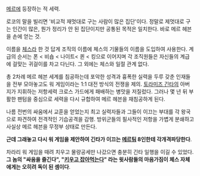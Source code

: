 [[메르]]에 등장하는 적 세력.

로코의 말을 빌리면 '비교적 재멋대로 구는 사람이 많은 집단'이다. 정말로 제멋대로 구는 인간이 많은, 뭔가 정리가 안 된 집단이지만 공통된 목적은 일치한다. 바로 메르 헤븐을 손에 얻는 것.

이름을 [[체스]]라 한 것 답게 조직의 이름에 체스의 기물들의 이름을 도입하여 사용한다. 계급의 순서는 폰 < 비숍 < 나이트< 퀸 < 킹으로 이어지며 각 조직원들은 자신들의 계급에 걸맞는 귀걸이를 차고 다닌다. 그 외에는 체스와 일절 관계 없다.

총 2차례 메르 헤븐 세계를 침공하는데 포악한 성격과 흉폭한 실력을 두루 갖춘 인재들을 전부 모아놓고도 워 게임이라는 1:1 대전 방식의 전쟁을 제의. [[토라미즈 긴타]]의 아버지가 지휘하는 저항세력 크로스 가드에게 패배하는 병맛을 저질렀다. 그러나 몇 년 뒤 부활한 팬텀을 중심으로 세력을 다시 규합하여 메르 헤븐을 재침공하게 된다.

나름 전번의 싸움에서 교훈을 얻었는지 최고 실력자들과 그들이 이끄는 부대를 각 왕국으로 파견하여 전격적인 기습공격을 감행. 방위군들의 필사적인 저항을 가볍게 분쇄하고 사실상 메르 헤븐을 무정부 상태로 만든다.

'''근데 그래놓고 다시 워 게임을 제안하여 긴타가 이끄는 [[메르]]팀 8인한테 각개격파당한다'''.

차라리 워 게임을 때려 치우고 물량공세만 나갔으면 충분히 긴타 일행을 이길 수 있었다. '''그 놈의 "싸움을 즐긴다", "[[키잡|키우고 잡아먹는다]]" 라는 윗사람들의 마음가짐이 체스 자체에게는 오히려 독이 된 셈이다'''.
